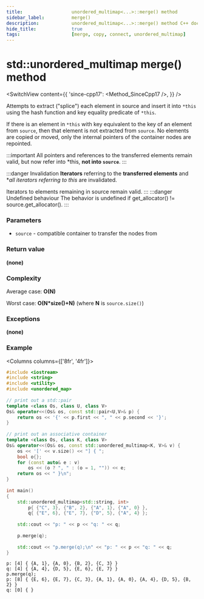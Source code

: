 ```yaml
---
title:					unordered_multimap<...>::merge() method
sidebar_label:			merge()
description:			unordered_multimap<...>::merge() method C++ documentation
hide_title:				true
tags:					[merge, copy, connect, unordered_multimap]
---
```



<!----------------- Codes ---------------------->


# std::unordered_multimap merge() method

<SwitchView content={{
    'since-cpp17': <Method_SinceCpp17 />,
    }} />

Attempts to extract ("splice") each element in source and insert it into `*this` using the hash function and key equality predicate of `*this`.


If there is an element in `*this` with key equivalent to the key of an element from `source`, then that element is not extracted from `source`.
No elements are copied or moved, only the internal pointers of the container nodes are repointed. 

:::important
All pointers and references to the transferred elements remain valid, but now refer into *this, **not into `source`**. 
:::

:::danger Invalidation
**Iterators** referring to the **transferred elements** and **all iterators referring to *this** are invalidated.

Iterators to elements remaining in source remain valid.
:::
:::danger Undefined behaviour
The behavior is undefined if get_allocator() != source.get_allocator().
:::

### Parameters

 - `source` - compatible container to transfer the nodes from

### Return value

**(none)**

### Complexity

Average case: **O(N)**

Worst case: **O(N*size()+N)** (where **N** is `source.size()`)

### Exceptions

**(none)**

### Example

<Columns columns={['8fr', '4fr']}>
<div>

```cpp title='Main.cpp' showLineNumbers
#include <iostream>
#include <string>
#include <utility>
#include <unordered_map>
 
// print out a std::pair
template <class Os, class U, class V>
Os& operator<<(Os& os, const std::pair<U,V>& p) {
    return os << '{' << p.first << ", " << p.second << '}';
}
 
// print out an associative container
template <class Os, class K, class V>
Os& operator<<(Os& os, const std::unordered_multimap<K, V>& v) {
    os << '[' << v.size() << "] { ";
    bool o{};
    for (const auto& e : v)
        os << (o ? ", " : (o = 1, "")) << e;
    return os << " }\n";
}
 
int main()
{
    std::unordered_multimap<std::string, int>
        p{ {"C", 3}, {"B", 2}, {"A", 1}, {"A", 0} },
        q{ {"E", 6}, {"E", 7}, {"D", 5}, {"A", 4} };
 
    std::cout << "p: " << p << "q: " << q;
 
    p.merge(q);
 
    std::cout << "p.merge(q);\n" << "p: " << p << "q: " << q;
}
```

</div>
<div>

```plaintext title="Possible output"
p: [4] { {A, 1}, {A, 0}, {B, 2}, {C, 3} }
q: [4] { {A, 4}, {D, 5}, {E, 6}, {E, 7} }
p.merge(q);
p: [8] { {E, 6}, {E, 7}, {C, 3}, {A, 1}, {A, 0}, {A, 4}, {D, 5}, {B, 2} }
q: [0] { }
```

</div>
</Columns>